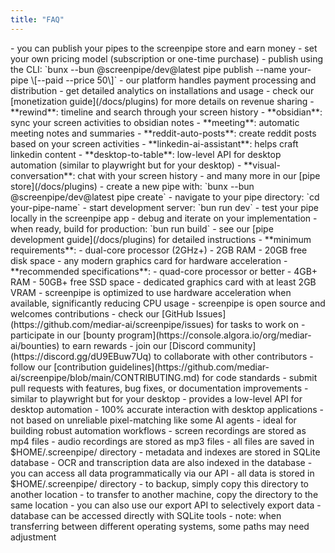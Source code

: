 ```yaml
---
title: "FAQ"
---
```


<Expandable title="How can I monetize my custom pipes (plugins)?">
  - you can publish your pipes to the screenpipe store and earn money
  - set your own pricing model (subscription or one-time purchase)
  - publish using the CLI: `bunx --bun @screenpipe/dev@latest pipe publish --name your-pipe \[--paid --price 50\]`
  - our platform handles payment processing and distribution
  - get detailed analytics on installations and usage
  - check our [monetization guide](/docs/plugins) for more details on revenue sharing
</Expandable>

<Expandable title="What are some example pipes (plugins) available?">
  - **rewind**: timeline and search through your screen history
  - **obsidian**: sync your screen activities to obsidian notes
  - **meeting**: automatic meeting notes and summaries
  - **reddit-auto-posts**: create reddit posts based on your screen activities
  - **linkedin-ai-assistant**: helps craft linkedin content
  - **desktop-to-table**: low-level API for desktop automation (similar to playwright but for your desktop)
  - **visual-conversation**: chat with your screen history
  - and many more in our [pipe store](/docs/plugins)
</Expandable>

<Expandable title="How do I develop and test a pipe locally?">
  - create a new pipe with: `bunx --bun @screenpipe/dev@latest pipe create`
  - navigate to your pipe directory: `cd your-pipe-name`
  - start development server: `bun run dev`
  - test your pipe locally in the screenpipe app
  - debug and iterate on your implementation
  - when ready, build for production: `bun run build`
  - see our [pipe development guide](/docs/plugins) for detailed instructions
</Expandable>

<Expandable title="What are the hardware requirements for running screenpipe?">
  - **minimum requirements**:
    - dual-core processor (2GHz+)
    - 2GB RAM
    - 20GB free disk space
    - any modern graphics card for hardware acceleration
  - **recommended specifications**:
    - quad-core processor or better
    - 4GB+ RAM
    - 50GB+ free SSD space
    - dedicated graphics card with at least 2GB VRAM
  - screenpipe is optimized to use hardware acceleration when available, significantly reducing CPU usage
</Expandable>

<Expandable title="How can I contribute to the screenpipe project?">
  - screenpipe is open source and welcomes contributions
  - check our [GitHub Issues](https://github.com/mediar-ai/screenpipe/issues) for tasks to work on
  - participate in our [bounty program](https://console.algora.io/org/mediar-ai/bounties) to earn rewards
  - join our [Discord community](https://discord.gg/dU9EBuw7Uq) to collaborate with other contributors
  - follow our [contribution guidelines](https://github.com/mediar-ai/screenpipe/blob/main/CONTRIBUTING.md) for code standards
  - submit pull requests with features, bug fixes, or documentation improvements
</Expandable>

<Expandable title="What's the screenpipe operator feature?">
  - similar to playwright but for your desktop
  - provides a low-level API for desktop automation
  - 100% accurate interaction with desktop applications
  - not based on unreliable pixel-matching like some AI agents
  - ideal for building robust automation workflows
</Expandable>

<Expandable title="What file formats does screenpipe use for recording?">
  - screen recordings are stored as mp4 files
  - audio recordings are stored as mp3 files
  - all files are saved in $HOME/.screenpipe/ directory
  - metadata and indexes are stored in SQLite database
  - OCR and transcription data are also indexed in the database
  - you can access all data programmatically via our API
</Expandable>

<Expandable title="How can I backup or transfer my screenpipe data?">
  - all data is stored in $HOME/.screenpipe/ directory
  - to backup, simply copy this directory to another location
  - to transfer to another machine, copy the directory to the same location
  - you can also use our export API to selectively export data
  - database can be accessed directly with SQLite tools
  - note: when transferring between different operating systems, some paths may need adjustment
</Expandable>